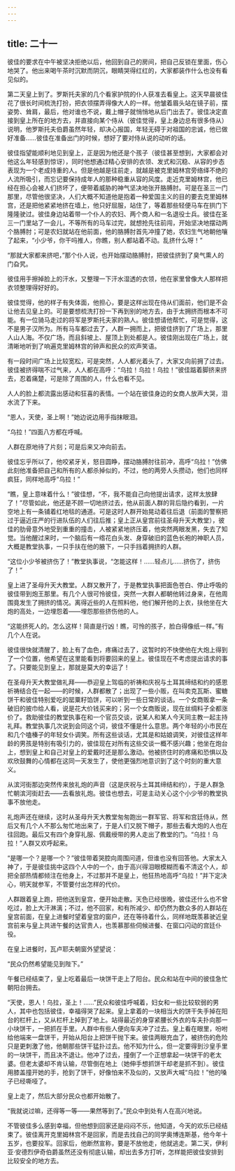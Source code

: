 ```yaml
---
---
---
```

title: 二十一
---



彼佳的要求在中午被坚决拒绝以后，他回到自己的房间，把自己反锁在里面，伤心地哭了。他出来喝午茶时沉默而阴沉，眼睛哭得红红的，大家都装作什么也没有看见似的。

第二天皇上到了。罗斯托夫家的几个看家护院的仆人获准去看皇上。这天早晨彼佳花了很长时间梳洗打扮，把衣领摆弄得像大人的一样。他皱着眉头站在镜子前，摆姿势、耸肩，最后，他对谁也不说，戴上帽子就悄悄地从后门出去了。彼佳决定直接到皇上所在的地方去，并直接向某个侍从（彼佳觉得，皇上身边总有很多侍从）说明，他罗斯托夫伯爵虽然年轻，却决心报国，年轻无碍于对祖国的忠诚，他已做好准备……彼佳在准备出门的时候，想好了要对侍从说的动听的话。

彼佳指望能顺利地见到皇上，正是因为他还是个孩子（彼佳甚至想到，大家都会对他这么年轻感到惊讶），同时他想通过精心安排的衣领、发式和沉稳、从容的步态表现为一个老成持重的人。但是他越是往前走，就越是被克里姆林宫旁络绎不绝的人流所吸引，而忘记要保持成年人的那种稳重从容的风度。走近克里姆林宫，他已经在担心会被人们挤坏了，便带着威胁的神气坚决地张开胳膊肘。可是在圣三一门那里，尽管他很坚决，人们大概不知道他是抱着一种爱国主义的目的要去克里姆林宫，还是把他紧紧地挤在墙上，他只好屈服，站住了，等着那些轻便马车在拱门下隆隆驶过。彼佳身边站着带一个仆人的农妇、两个商人和一名退役士兵。彼佳在圣三一门里站了一会儿，不等所有的马车过完，就想抢先往前闯，开始坚决地摆动两个胳膊肘；可是农妇就站在他前面，他的胳膊肘首先冲撞了她，农妇生气地朝他嚷了起来，“小少爷，你干吗推人，你瞧，别人都站着不动。乱挤什么呀！”

“那就大家都来挤吧，”那个仆人说，也开始摆动胳膊肘，把彼佳挤到了臭气熏人的门旮旯。

彼佳用手擦掉脸上的汗水，又整理一下汗水湿透的衣领，他在家里曾像大人那样把衣领整理得好好的。

彼佳觉得，他的样子有失体面，他担心，要是这样出现在侍从们面前，他们是不会让他去见皇上的。可是要想梳洗打扮一下再到别的地方去，由于太拥挤而根本不可能。有一位骑马走过的将军是罗斯托夫家的熟人。彼佳想请他帮忙，可是觉得，这不是男子汉所为。所有马车都过去了，人群一拥而上，把彼佳挤到了广场上，那里人山人海。不仅广场，而且斜坡上、屋顶上到处都是人。彼佳刚出现在广场上，就清晰地听到了响遍克里姆林宫的钟声和民众的欢声笑语。

有一段时间广场上比较宽松，可是突然，人人都光着头了，大家又向前拥了过去。彼佳被挤得喘不过气来，人人都在高呼：“乌拉！乌拉！乌拉！”彼佳踮着脚挤来挤去，忍着痛楚，可是除了周围的人，什么也看不见。

人人的脸上都流露出感动和狂喜的表情。一个站在彼佳身边的女商人放声大哭，泪水流了下来。

“恩人，天使，圣上啊！”她边说边用手指抹眼泪。

“乌拉！”四面八方都在呼喊。

人群在原地待了片刻；可是后来又冲向前去。

彼佳忘乎所以了，他咬紧牙关，怒目圆睁，摆动胳膊肘往前冲，高呼“乌拉！”仿佛此刻他准备把自己和所有的人都杀掉似的，不过，他的两旁人头攒动，他们也同样疯狂，同样地高呼“乌拉！”

“瞧，皇上意味着什么！”彼佳想，“不，我不能自己向他提出请求，这样太放肆了！”尽管如此，他还是不顾一切地挤过去，他从前面人群的背后隐约看到，一片空地上有一条铺着红地毯的通道。可是这时人群开始晃动着往后退（前面的警察把过于逼近庄严的行进队伍的人们往后推；皇上正从皇宫前往圣母升天大教堂），彼佳的肋骨意外地受到重重的撞击，人被紧紧地挤压着，他突然两眼发黑，失去了知觉。当他醒过来时，一个脑后有一绺花白头发、身穿破旧的蓝色长袍的神职人员，大概是教堂执事，一只手扶在他的腋下，一只手挡着拥挤的人群。

“这位小少爷被挤伤了！”教堂执事说，“怎能这样！……轻点儿……挤伤了，挤伤了！”

皇上进了圣母升天大教堂。人群又散开了，于是教堂执事把面色苍白、停止呼吸的彼佳带到炮王那里。有几个人很可怜彼佳，突然一大群人都朝他转过身来，在他周围竟发生了拥挤的情况。离得近些的人在照料他，他们解开他的上衣，扶他坐在大炮的高处，一边埋怨着——埋怨那些挤伤他的人。

“这能挤死人的。怎么这样！简直是行凶！瞧，可怜的孩子，脸白得像纸一样。”有几个人在说。

彼佳很快就清醒了，脸上有了血色，疼痛过去了，这暂时的不快使他在大炮上得到了一个位置，他希望在这里能看到将要回来的皇上。彼佳现在不考虑提出请求的事了。只要能见到皇上，那就是莫大的幸运了！

在圣母升天大教堂做礼拜——恭迎皇上驾临的祈祷和庆祝与土耳其缔结和约的感恩祈祷结合在一起——的时候，人群都散了；出现了一些小贩，在叫卖克瓦斯、蜜糖饼干和彼佳特别爱吃的罂粟籽馅饼，可以听到一些日常的谈话。一个女商贩拿一条破旧的披巾给人看，说是花大价钱买来的；另一个女商贩说，现在丝绸料子全都涨价了。救助彼佳的教堂执事在和一个官员交谈，说某人和某人今天同主教一起主持礼拜。教堂执事几次说到会同这个词，彼佳不懂是什么意思。两个年轻的小市民在和几个嗑榛子的年轻女仆调笑。所有这些谈话，尤其是和姑娘调笑，对彼佳这样年龄的男孩是特别有吸引力的，彼佳现在对所有这些交谈一概不感兴趣；他坐在炮台上，想到皇上和自己对皇上的爱戴时还是那么激动。他被挤住时的疼痛和恐惧以及欢欣鼓舞的心情都在这同一天发生了，使他更强烈地意识到了这个时刻的重大意义。

从滨河街那边突然传来放礼炮的声音（这是庆祝与土耳其缔结和约），于是人群急忙朝滨河街赶去——去看放礼炮。彼佳也想去，可是主动关心这个小少爷的教堂执事不放他走。

礼炮声还在继续，这时从圣母升天大教堂匆匆跑出一群军官、将军和宫廷侍从，然后又有几个人不那么匆忙地出来了，于是人们又脱下帽子，那些去看大炮的人也在往回跑。最后又有四个身穿礼服、佩戴绶带的男人走出了教堂的门。“乌拉！乌拉！”人群又欢呼起来。

“是哪一个？是哪一个？”彼佳带着哭腔向周围问道，但谁也没有回答他。大家太入神了，于是彼佳挑中这四个人中的一个，由于高兴得泪眼模糊而看不清这个人，却把全部热情都倾注在他身上，不过那并不是皇上，他狂热地高呼“乌拉！”并下定决心，明天就参军，不管要付出怎样的代价。

人群跟着皇上跑，把他送到皇宫，便开始走散。天色已经很晚，彼佳还什么也不曾吃过，脸上大汗淋漓；不过，他不回家，和有所减少、却仍然为数众多的人群站在皇宫前面，在皇上进餐时望着皇宫的窗户，还在等待着什么，同样地既羡慕驶近皇宫前来与皇上共进午餐的达官贵人，也羡慕那些伺候进餐、在窗口闪动的宫廷仆役。

在皇上进餐时，瓦卢耶夫朝窗外望望说：

“民众仍然希望能见到陛下。”

午餐已经结束了，皇上吃着最后一块饼干走上了阳台。民众和站在中间的彼佳急忙朝阳台拥去。

“天使，恩人！乌拉，圣上！……”民众和彼佳呼喊着，妇女和一些比较软弱的男人，其中也包括彼佳，幸福得哭了起来。皇上拿着的一块相当大的饼干失手掉在阳台的栏杆上，又从栏杆上掉到了地上。站得最近的身穿紧腰长外衣的车夫扑向那一小块饼干，一把抓在手里。人群中有些人便向车夫冲了过去。皇上看在眼里，吩咐给他端来一盘饼干，开始从阳台上把饼干抛下来。彼佳两眼充血了，被挤伤的危险只是更刺激了他，他朝那些饼干猛扑过去。他不知为什么，但一定要得到沙皇手里的一块饼干，而且决不退让。他冲了过去，撞倒了一个正想拿起一块饼干的老太婆。但老太婆却不肯认输，尽管倒在地上（她伸手想抓饼干却老是抓不到）。彼佳用膝盖撞开她的手，抢到了饼干，好像怕来不及似的，又放声大喊“乌拉！”他的嗓子已经嘶哑了。

皇上走了，然后大部分民众也都开始散了。

“我就说过嘛，还得等一等——果然等到了。”民众中到处有人在高兴地说。

不管彼佳多么感到幸福，但他想到回家还是闷闷不乐，他知道，今天的欢乐已经结束了。彼佳离开克里姆林宫不是回家，而是去找自己的同学奥博连斯基，他今年十五岁，也要投军。回家后，他断然宣称，要是不放他走，他就逃走。第二天，伊利亚·安德烈伊奇伯爵虽然还没有彻底认输，却出去多方打听，怎样能把彼佳安排到比较安全的地方去。